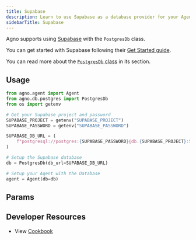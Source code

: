 ```yaml
---
title: Supabase
description: Learn to use Supabase as a database provider for your Agents
sidebarTitle: Supabase
---
```


Agno supports using [Supabase](https://supabase.com/) with the `PostgresDb` class.

You can get started with Supabase following their [Get Started guide](https://supabase.com/docs/guides/getting-started).

You can read more about the [`PostgresDb` class](/concepts/db/postgres) in its section.

## Usage

```python supabase_for_agent.py
from agno.agent import Agent
from agno.db.postgres import PostgresDb
from os import getenv

# Get your Supabase project and password
SUPABASE_PROJECT = getenv("SUPABASE_PROJECT")
SUPABASE_PASSWORD = getenv("SUPABASE_PASSWORD")

SUPABASE_DB_URL = (
    f"postgresql://postgres:{SUPABASE_PASSWORD}@db.{SUPABASE_PROJECT}:5432/postgres"
)

# Setup the Supabase database
db = PostgresDb(db_url=SUPABASE_DB_URL)

# Setup your Agent with the Database
agent = Agent(db=db)
```

## Params

<Snippet file="db-postgres-params.mdx" />

## Developer Resources

- View [Cookbook](https://github.com/agno-agi/agno/tree/v2.0/cookbook/db/postgres/postgres_for_agent.py)
